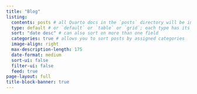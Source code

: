 ```yaml
---
title: "Blog"
listing: 
  contents: posts # all Quarto docs in the `posts` directory will be included on your listing page
  type: default # or `default` or `table` or `grid`; each type has its own set of yaml options to include
  sort: "date desc" # can also sort on more than one field
  categories: true # allows you to sort posts by assigned categories 
  image-align: right
  max-description-length: 175
  date-format: medium
  sort-ui: false
  filter-ui: false
  feed: true
page-layout: full
title-block-banner: true
---
```

